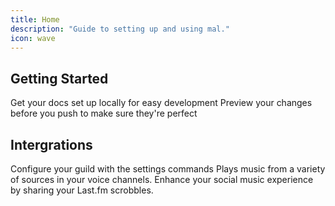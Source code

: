 ```yaml
---
title: Home
description: "Guide to setting up and using mal."
icon: wave
---
```



## Getting Started

<CardGroup cols={2}>
  <Card
    title="Moderation Setup"
    icon="hammer"
    href="https://mally.mintlify.app/getting-started/moderation"
  >
    Get your docs set up locally for easy development
  </Card>
  <Card
    title="Preview Changes"
    icon="image"
    href="https://mintlify.com/docs/development"
  >
    Preview your changes before you push to make sure they're perfect
  </Card>
</CardGroup>

## Intergrations

<CardGroup cols={2}>
  <Card
    title="Settings"
    icon="gear"
    href=""
  >
    Configure your guild with the settings commands
  </Card>
  <Card
    title="Music"
    icon="music"
    href=""
  >
    Plays music from a variety of sources in your voice channels.
  </Card>
  <Card
    title="Last.fm"
    icon="lastfm"
    href=""
  >
    Enhance your social music experience by sharing your Last.fm scrobbles.
  </Card>

</CardGroup>
